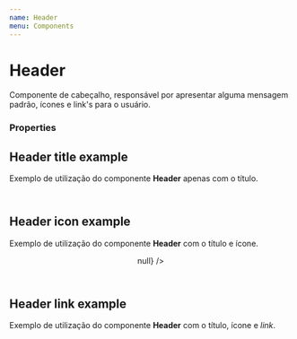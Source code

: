 ```yaml
---
name: Header
menu: Components
---
```



# Header
Componente de cabeçalho, responsável por apresentar alguma mensagem padrão, ícones e link's para o usuário.

### Properties

<Props of={Header} />

## Header title example
Exemplo de utilização do componente **Header** apenas com o título.

<Playground>
	<div style={{
		maxWidth: '500px',
		minHeight: '30vh',
		boxSizing: 'border-box',
		margin: '0 auto',
		padding: '20px 20px 60px'
}}>
		<Header type='title-only' title='Header Title Only' />
	</div>
</Playground>

## Header icon example
Exemplo de utilização do componente **Header** com o título e ícone.

<Playground>
	<div style={{
		maxWidth: '500px',
		minHeight: '30vh',
		boxSizing: 'border-box',
		margin: '0 auto',
		padding: '20px 20px 60px'
}}>
		<Header type='icon' title='Header Icon' icon='menu' setIsOpen={() => null} />
	</div>
</Playground>

## Header link example
Exemplo de utilização do componente **Header** com o título, ícone e *link*.

<Playground>
	<div style={{
		maxWidth: '500px',
		minHeight: '30vh',
		boxSizing: 'border-box',
		margin: '0 auto',
		padding: '20px 20px 60px'
}}>
		<Header type='icon-link' title='Header Link' icon='back' />
	</div>
</Playground>